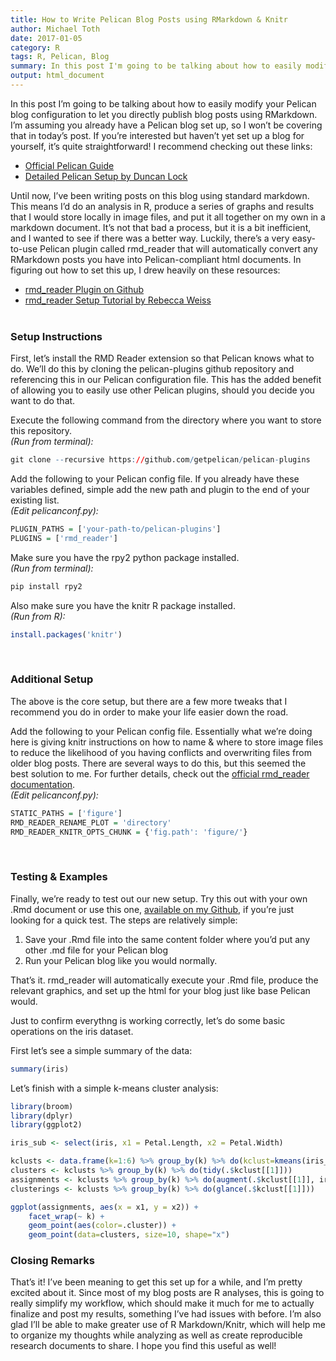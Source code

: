 ```yaml
---
title: How to Write Pelican Blog Posts using RMarkdown & Knitr
author: Michael Toth
date: 2017-01-05
category: R
tags: R, Pelican, Blog
summary: In this post I'm going to be talking about how to easily modify your Pelican blog configuration to let you directly publish blog posts using RMarkdown. 
output: html_document
---
```


In this post I'm going to be talking about how to easily modify your Pelican blog configuration to let you directly publish blog posts using RMarkdown. I'm assuming you already have a Pelican blog set up, so I won't be covering that in today's post. If you're interested but haven't yet set up a blog for yourself, it's quite straightforward! I recommend checking out these links:

* [Official Pelican Guide](http://docs.getpelican.com/en/stable/quickstart.html)
* [Detailed Pelican Setup by Duncan Lock](http://duncanlock.net/blog/2013/05/17/how-i-built-this-website-using-pelican-part-1-setup/)

Until now, I've been writing posts on this blog using standard markdown. This means I'd do an analysis in R, produce a series of graphs and results that I would store locally in image files, and put it all together on my own in a markdown document. It's not that bad a process, but it is a bit inefficient, and I wanted to see if there was a better way. Luckily, there's a very easy-to-use Pelican plugin called rmd_reader that will automatically convert any RMarkdown posts you have into Pelican-compliant html documents. In figuring out how to set this up, I drew heavily on these resources:

* [rmd_reader Plugin on Github](https://github.com/getpelican/pelican-plugins/tree/master/rmd_reader)
* [rmd_reader Setup Tutorial by Rebecca Weiss](https://rjweiss.github.io/articles/2014_08_25/testing-rmarkdown-integration/)
<br><br>

### Setup Instructions

First, let's install the RMD Reader extension so that Pelican knows what to do. We'll do this by cloning the pelican-plugins github repository and referencing this in our Pelican configuration file. This has the added benefit of allowing you to easily use other Pelican plugins, should you decide you want to do that.

Execute the following command from the directory where you want to store this repository.  
*(Run from terminal):*
```r
git clone --recursive https://github.com/getpelican/pelican-plugins
```
  
Add the following to your Pelican config file. If you already have these variables defined, simple add the new path and plugin to the end of your existing list.  
*(Edit pelicanconf.py):*
```r
PLUGIN_PATHS = ['your-path-to/pelican-plugins']
PLUGINS = ['rmd_reader']
```
  
Make sure you have the rpy2 python package installed.  
*(Run from terminal):*
```r
pip install rpy2
```
  
Also make sure you have the knitr R package installed.  
*(Run from R):*
```r
install.packages('knitr')
```
<br>

### Additional Setup

The above is the core setup, but there are a few more tweaks that I recommend you do in order to make your life easier down the road.

Add the following to your Pelican config file. Essentially what we're doing here is giving knitr instructions on how to name & where to store image files to reduce the likelihood of you having conflicts and overwriting files from older blog posts. There are several ways to do this, but this seemed the best solution to me. For further details, check out the [official rmd_reader documentation](https://github.com/getpelican/pelican-plugins/tree/master/rmd_reader).  
*(Edit pelicanconf.py):*
```r
STATIC_PATHS = ['figure']
RMD_READER_RENAME_PLOT = 'directory'
RMD_READER_KNITR_OPTS_CHUNK = {'fig.path': 'figure/'}
```
<br>

### Testing & Examples

Finally, we're ready to test out our new setup. Try this out with your own .Rmd document or use this one, [available on my Github](https://raw.githubusercontent.com/michaeltoth/michaeltoth/master/content/pelican_rmarkdown_setup.Rmd), if you're just looking for a quick test. The steps are relatively simple:

1. Save your .Rmd file into the same content folder where you'd put any other .md file for your Pelican blog
2. Run your Pelican blog like you would normally. 

That's it. rmd_reader will automatically execute your .Rmd file, produce the relevant graphics, and set up the html for your blog just like base Pelican would.

Just to confirm everythng is working correctly, let's do some basic operations on the iris dataset.

First let's see a simple summary of the data:
```r
summary(iris)
```

Let's finish with a simple k-means cluster analysis:
```r
library(broom)
library(dplyr)
library(ggplot2)

iris_sub <- select(iris, x1 = Petal.Length, x2 = Petal.Width)

kclusts <- data.frame(k=1:6) %>% group_by(k) %>% do(kclust=kmeans(iris_sub, .$k))
clusters <- kclusts %>% group_by(k) %>% do(tidy(.$kclust[[1]]))
assignments <- kclusts %>% group_by(k) %>% do(augment(.$kclust[[1]], iris_sub))
clusterings <- kclusts %>% group_by(k) %>% do(glance(.$kclust[[1]]))

ggplot(assignments, aes(x = x1, y = x2)) + 
    facet_wrap(~ k) +
    geom_point(aes(color=.cluster)) + 
    geom_point(data=clusters, size=10, shape="x")
```

### Closing Remarks

That's it! I've been meaning to get this set up for a while, and I'm pretty excited about it. Since most of my blog posts are R analyses, this is going to really simplify my workflow, which should make it much for me to actually finalize and post my results, something I've had issues with before. I'm also glad I'll be able to make greater use of R Markdown/Knitr, which will help me to organize my thoughts while analyzing as well as create reproducible research documents to share. I hope you find this useful as well!
